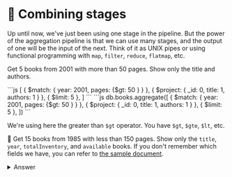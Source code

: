 
# 👐 Combining stages

Up until now, we've just been using one stage in the pipeline. But the power of the aggregation pipeline is that we can use many stages, and the output of one will be the input of the next. Think of it as UNIX pipes or using functional programming with `map`, `filter`, `reduce`, `flatmap`, etc.

Get 5 books from 2001 with more than 50 pages. Show only the title and authors.

<Tabs groupId="aggregations">
  <TabItem value="atlas" label="Atlas UI">
```js
[
  { $match: { year: 2001, pages: {$gt: 50 } } },
  { $project: { _id: 0, title: 1, authors: 1 } },
  { $limit: 5 },
]
```
  </TabItem>
  <TabItem value="mongodb-shell" label="MongoDB Shell">
```js
db.books.aggregate([
  { $match: { year: 2001, pages: {$gt: 50 } } },
  { $project: { _id: 0, title: 1, authors: 1 } },
  { $limit: 5 },
])
```
  </TabItem>
</Tabs>

We're using here the greater than `$gt` operator. You have `$gt`, `$gte`, `$lt`, etc.

👐 Get 15 books from 1985 with less than 150 pages. Show only the `title`, `year`, `totalInventory`, and `available` books. If you don't remember which fields we have, you can refer to [the sample document](/docs/simple-queries/project).

<details>
<summary>Answer</summary>
<div>

<Tabs groupId="aggregations">
  <TabItem value="atlas" label="Atlas UI">
```js
[
  { $match: { year: 1985, pages: { $lt: 150 } } },
  { $project: { _id: 0, title: 1, year: 1, totalInventory: 1, available: 1 } },
  { $limit: 15 },
]
```

  </TabItem>
  <TabItem value="mongodb-shell" label="MongoDB Shell">
```js
db.books.aggregate([
  { $match: { year: 1985, pages: { $lt: 150 } } },
  { $project: { _id: 0, title: 1, year: 1, totalInventory: 1, available: 1 } },
  { $limit: 15 },
])
```
  </TabItem>
</Tabs>

</div>
</details>
